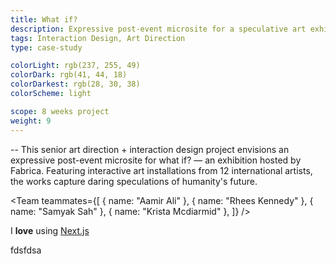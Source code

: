 ```yaml
---
title: What if?
description: Expressive post-event microsite for a speculative art exhibition
tags: Interaction Design, Art Direction
type: case-study

colorLight: rgb(237, 255, 49)
colorDark: rgb(41, 44, 18)
colorDarkest: rgb(28, 30, 38)
colorScheme: light

scope: 8 weeks project
weight: 9
---
```


<FullImage src="/project-assets/whatif/intro.jpg" />

-- This senior art direction + interaction design project envisions an expressive post-event microsite for what if? — an exhibition hosted by Fabrica. Featuring interactive art installations from 12 international artists, the works capture daring speculations of humanity's future.

<Team
  teammates={[
    { name: "Aamir Ali" },
    { name: "Rhees Kennedy" },
    { name: "Samyak Sah" },
    { name: "Krista Mcdiarmid" },
  ]}
/>

I **love** using [Next.js](https://nextjs.org/)

fdsfdsa
